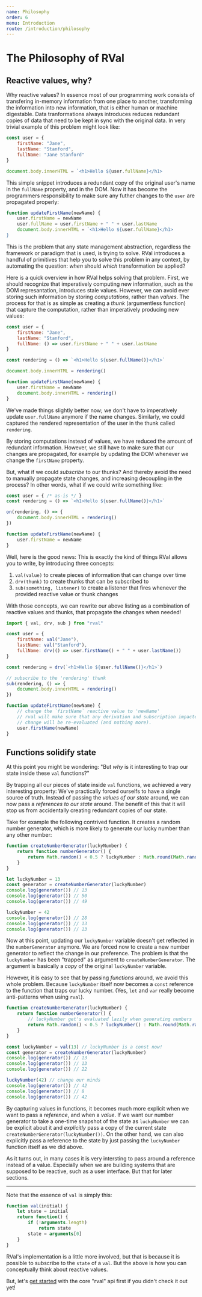 ```yaml
---
name: Philosophy
order: 6
menu: Introduction
route: /introduction/philosophy
---
```


# The Philosophy of RVal

## Reactive values, why?

Why reactive values? In essence most of our programming work consists of transfering in-memory information from one place to another, transforming the information into new information, that is either human or machine digestable.
Data tranformations always introduces reduces redundant copies of data that need to be kept in sync with the original data.
In very trivial example of this problem might look like:

```javascript
const user = {
    firstName: "Jane",
    lastName: "Stanford",
    fullName: "Jane Stanford"
}

document.body.innerHTML = `<h1>Hello ${user.fullName}</h1>
```

This simple snippet introduces a redundant copy of the original user's name in the `fullName` property, and in the DOM.
Now it has become the programmers responsibility to make sure any futher changes to the `user` are propagated properly:

```javascript
function updateFirstName(newName) {
    user.firstName = newName
    user.fullName = user.firstName + " " + user.lastName
    document.body.innerHTML = `<h1>Hello ${user.fullName}</h1>
}
```

This is the problem that any state management abstraction, regardless the framework or paradigm that is used, is trying to solve.
RVal introduces a handful of primitives that help you to solve this problem in any context, by automating the question:
_when_ should _which_ transformation be applied?

Here is a quick overview in how RVal helps solving that problem.
First, we should recognize that imperatively computing new information, such as the DOM represantation, introduces stale values.
However, we can avoid ever storing such information by storing _computations_, rather than _values_.
The process for that is as simple as creating a _thunk_ (argumentless function) that capture the computation, rather than imperatively producing new values:

```javascript
const user = {
    firstName: "Jane",
    lastName: "Stanford",
    fullName: () => user.firstName + " " + user.lastName
}

const rendering = () => `<h1>Hello ${user.fullName()}</h1>`

document.body.innerHTML = rendering()

function updateFirstName(newName) {
    user.firstName = newName
    document.body.innerHTML = rendering()
}
```

We've made things slightly better now; we don't have to imperatively update `user.fullName` anymore if the name changes.
Similarly, we could captured the rendered representation of the user in the thunk called `rendering`.

By storing computations instead of values, we have reduced the amount of redundant information.
However, we still have to make sure that our changes are propagated, for example by updating the DOM whenever we change the `firstName` property.

But, what if we could _subscribe_ to our thunks? And thereby avoid the need to manually propagate state changes, and increasing decoupling in the process?
In other words, what if we could write something like:

```javascript
const user = { /* as-is */ }
const rendering = () => `<h1>Hello ${user.fullName()}</h1>`

on(rendering, () => {
    document.body.innerHTML = rendering()
})

function updateFirstName(newName) {
    user.firstName = newName
}
```

Well, here is the good news: This is exactly the kind of things RVal allows you to write, by introducing three concepts:

1. `val(value)` to create pieces of information that can change over time
2. `drv(thunk)` to create thunks that can be subscribed to
3. `sub(something, listener)` to create a listener that fires whenever the provided reactive value or thunk changes

With those concepts, we can rewrite our above listing as a combination of reactive values and thunks, that propagate the changes when needed!

```javascript
import { val, drv, sub } from "rval"

const user = {
    firstName: val("Jane"),
    lastName: val("Stanford"),
    fullName: drv(() => user.firstName() + " " + user.lastName())
}

const rendering = drv(`<h1>Hello ${user.fullName()}</h1>`)

// subscribe to the 'rendering' thunk
sub(rendering, () => {
    document.body.innerHTML = rendering()
})

function updateFirstName(newName) {
    // change the `firstName` reactive value to 'newName'
    // rval will make sure that any derivation and subscription impacted by this
    // change will be re-evaluated (and nothing more).
    user.firstName(newName)
}
```


## Functions solidify state

At this point you might be wondering:
"But _why_ is it interesting to trap our state inside these `val` functions?"

By trapping all our pieces of state inside `val` functions, 
we achieved a very interesting property:
We've practically forced ourselfs to have a single source of truth.
Instead of passing the _values of our state_ around, we can now pass a _references to our state_ around.
The benefit of this that it will stop us from accidentally creating redundant copies of our state.

Take for example the following contrived function. 
It creates a random number generator, which is more likely to generate our lucky number than any other number: 

```javascript
function createNumberGenerator(luckyNumber) {
    return function numberGenerator() {
        return Math.random() < 0.5 ? luckyNumber : Math.round(Math.random() * 100)
    }
}

let luckyNumber = 13
const generator = createNumberGenerator(luckyNumber)
console.log(generator()) // 13
console.log(generator()) // 50
console.log(generator()) // 49

luckyNumber = 42
console.log(generator()) // 28
console.log(generator()) // 13
console.log(generator()) // 13
```

Now at this point, updating our `luckyNumber` variable doesn't get reflected in the `numberGenerator` anymore.
We are forced now to create a new number generator to reflect the change in our preference. 
The problem is that the `luckyNumber` has been "trapped" as argument to `createNumberGenerator`. 
The argument is basically a _copy_ of the original `luckyNumber` variable. 

However, it is easy to see that by passing _functions_ around, we avoid this whole problem. 
Because `luckyNumber` itself now becomes a `const` reference to the function that traps our lucky number. 
(Yes, `let` and `var` really become anti-patterns when using `rval`).


```javascript
function createNumberGenerator(luckyNumber) {
    return function numberGenerator() {
        // luckyNumber get's evaluated lazily when generating numbers
        return Math.random() < 0.5 ? luckyNumber() : Math.round(Math.random() * 100)
    }
}

const luckyNumber = val(13) // luckyNumber is a const now!
const generator = createNumberGenerator(luckyNumber)
console.log(generator()) // 13
console.log(generator()) // 13
console.log(generator()) // 22

luckyNumber(42) // change our minds
console.log(generator()) // 42
console.log(generator()) // 8
console.log(generator()) // 42
```

By capturing values in functions, it becomes much more explicit when we want to pass a _reference_, and when a _value_.
If we want our number generator to take a one-time snapshot of the state as `luckyNumber` we can be explicit about it and _explicitly_ pass a copy of the current state `createNumberGenerator(luckyNumber())`.
On the other hand, we can also explicitly pass a reference to the state by just passing the `luckyNumber` function itself as we did above. 

As it turns out, in many cases it is very intersting to pass around a reference instead of a value. 
Especially when we are building systems that are supposed to be reactive, such as a user interface.
But that for later sections. 

---

Note that the essence of `val` is simply this: 

```javascript
function val(initial) {
    let state = initial
    return function() {
        if (!arguments.length)
            return state
        state = arguments[0]
    }
}
```

RVal's implementation is a little more involved, but that is because it is possible to subscribe to the `state` of a `val`.
But the above is how you can conceptually think about reactive values. 

But, let's [get started](#/introduction/the-basics) with the core "rval" api first if you didn't check it out yet!
